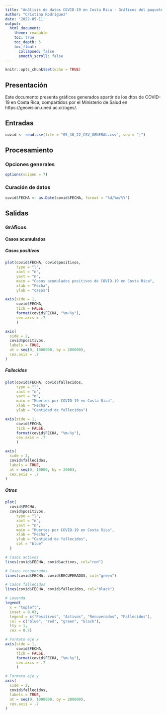 ---
title: "Análisis de datos COVID-19 en Costa Rica - Gráficos del paquete base"
author: "Cristina Rodríguez"
date: '2022-05-11'
output:
  html_document:
    theme: readable    
    toc: true
    toc_depth: 5
    toc_float:
      collapsed: false
      smooth_scroll: false
---

```{r setup, include=FALSE}
knitr::opts_chunk$set(echo = TRUE)
```

## Presentación  
Este documento presenta gráficos generados apartir de los dtos de COVID-19 en Costa Rica, compartidos por el Ministerio de Salud en https://geovision.uned.ac.cr/oges/.

## Entradas

```{r carga-datos}
covid <- read.csv(file = "05_10_22_CSV_GENERAL.csv", sep = ";")
```


## Procesamiento
### Opciones generales

```{r opciones-generales}
options(scipen = 7)
```


### Curación de datos

```{r conversion-fecha}
covid$FECHA <- as.Date(covid$FECHA, format = "%d/%m/%Y")
```


## Salidas

### Gráficos

#### Casos acumulados

##### Casos positivos

```{r casos-positivos-acumulados}
plot(covid$FECHA, covid$positivos,
     type = "l",
     xaxt = "n",
     yaxt = "n",
     main = "Casos acumulados positivos de COVID-19 en Costa Rica",
     xlab = "Fecha",
     ylab = "casos")

axis(side = 1,
     covid$FECHA,
     tick = FALSE,
     format(covid$FECHA, "%m-%y"),
     cex.axis = .7
     )

axis(
  side = 2,
  covid$positivos,
  labels = TRUE,  
  at = seq(0, 1000000, by = 200000),
  cex.axis = .7
)

```

##### Fallecidos

```{r casos-fallecidos-acumulados}
plot(covid$FECHA, covid$fallecidos,
     type = "l",
     xaxt = "n",
     yaxt = "n",
     main = "Muertes por COVID-19 en Costa Rica",
     xlab = "Fecha",
     ylab = "Cantidad de fallecidos")

axis(side = 1,
     covid$FECHA,
     tick = FALSE,
     format(covid$FECHA, "%m-%y"),
     cex.axis = .7
     )

axis(
  side = 2,
  covid$fallecidos,
  labels = TRUE,  
  at = seq(0, 10000, by = 2000),
  cex.axis = .7
)
```


##### Otros

```{r casos-otros-acumulados}
plot(
  covid$FECHA,
  covid$positivos,
     type = "l",
     xaxt = "n",
     yaxt = "n",
     main = "Muertes por COVID-19 en Costa Rica",
     xlab = "Fecha",
     ylab = "Cantidad de fallecidos", 
     col = "blue"
  )

# Casos activos
lines(covid$FECHA, covid$activos, col="red")

# Casos recuperados
lines(covid$FECHA, covid$RECUPERADOS, col="green")

# Casos fallecidos
lines(covid$FECHA, covid$fallecidos, col="black")

# Leyenda
legend(
  x = "topleft",
  inset = 0.03,
  legend = c("Positivos", "Activos", "Recuperados", "Fallecidos"),
  col = c("blue", "red", "green", "black"),
  lty = 1,
  cex = 0.7)

# Formato eje x
axis(side = 1,
     covid$FECHA,
     tick = FALSE,
     format(covid$FECHA, "%m-%y"),
     cex.axis = .7
     )

# Formato eje y
axis(
  side = 2,
  covid$fallecidos,
  labels = TRUE,  
  at = seq(0, 1000000, by = 200000),
  cex.axis = .7
)
```


